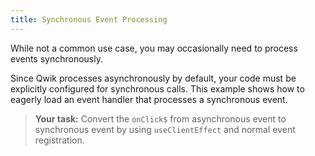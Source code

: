 ```yaml
---
title: Synchronous Event Processing
---
```


While not a common use case, you may occasionally need to process events synchronously.

Since Qwik processes asynchronously by default, your code must be explicitly configured for synchronous calls. This example shows how to eagerly load an event handler that processes a synchronous event.

> **Your task:** Convert the `onClick$` from asynchronous event to synchronous event by using `useClientEffect` and normal event registration.
